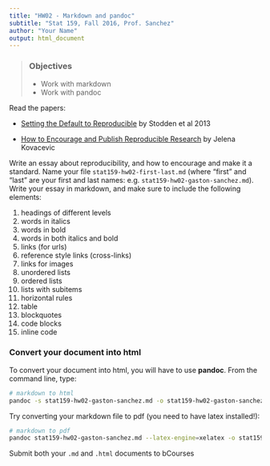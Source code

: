 ```yaml
---
title: "HW02 - Markdown and pandoc"
subtitle: "Stat 159, Fall 2016, Prof. Sanchez"
author: "Your Name"
output: html_document
---
```


> ### Objectives
>
> - Work with markdown
> - Work with pandoc


Read the papers:

- [Setting the Default to Reproducible](http://stodden.net/icerm_report.pdf) 
by Stodden et al 2013

- [How to Encourage and Publish Reproducible Research](http://jelena.ece.cmu.edu/repository/conferences/07_04_Icassp_Kovacevic.pdf) 
by Jelena Kovacevic


Write an essay about reproducibility, and how to encourage and make 
it a standard. 
Name your file `stat159-hw02-first-last.md` (where "first" and "last" are
your first and last names: e.g. `stat159-hw02-gaston-sanchez.md`). 
Write your essay in markdown, and make sure to include the following elements:

1. headings of different levels
2. words in italics
3. words in bold
4. words in both italics and bold
5. links (for urls)
6. reference style links (cross-links)
7. links for images
8. unordered lists
9. ordered lists
10. lists with subitems
11. horizontal rules 
12. table
13. blockquotes
14. code blocks
15. inline code


### Convert your document into html

To convert your document into html, you will have to use __pandoc__.
From the command line, type:
```bash
# markdown to html
pandoc -s stat159-hw02-gaston-sanchez.md -o stat159-hw02-gaston-sanchez.html
```

Try converting your markdown file to pdf (you need to have latex installed!):
```bash
# markdown to pdf
pandoc stat159-hw02-gaston-sanchez.md --latex-engine=xelatex -o stat159-hw02-gaston-sanchez.pdf
```

Submit both your `.md` and `.html` documents to bCourses

